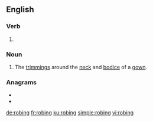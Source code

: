 ==English==

===Verb===
{{head|en|present participle}}

# {{present participle of|robe|lang=en|nocat=1}}

===Noun===
{{en-noun|~}}

# {{label|en|historical|mostly|plural}} The [[trimming]]s around the [[neck]] and [[bodice]] of a [[gown]].

===Anagrams===
* {{l|en|boring}}
* {{l|en|orbing}}

[[de:robing]]
[[fr:robing]]
[[ku:robing]]
[[simple:robing]]
[[vi:robing]]